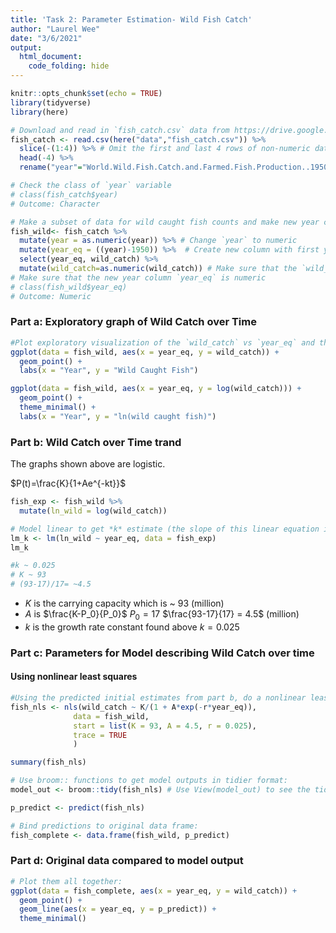 ```yaml
---
title: 'Task 2: Parameter Estimation- Wild Fish Catch'
author: "Laurel Wee"
date: "3/6/2021"
output: 
  html_document:
    code_folding: hide
---
```


```r
knitr::opts_chunk$set(echo = TRUE)
library(tidyverse)
library(here)
```

```r
# Download and read in `fish_catch.csv` data from https://drive.google.com/file/d/1sKjDqxbpWD7vd7Kt4tBNpl6pHEf_LnIe/view?usp=sharing
fish_catch <- read.csv(here("data","fish_catch.csv")) %>% 
  slice(-(1:4)) %>% # Omit the first and last 4 rows of non-numeric data
  head(-4) %>% 
  rename("year"="World.Wild.Fish.Catch.and.Farmed.Fish.Production..1950.2012","wild_catch"="X","farmed_fish"="X.1","total_fish"="X.2") # Rename columns

# Check the class of `year` variable
# class(fish_catch$year)
# Outcome: Character

# Make a subset of data for wild caught fish counts and make new year column, data frame will be used to make an equation so values must be numeric
fish_wild<- fish_catch %>% 
  mutate(year = as.numeric(year)) %>% # Change `year` to numeric
  mutate(year_eq = ((year)-1950)) %>%  # Create new column with first year 1950 =0 
  select(year_eq, wild_catch) %>% 
  mutate(wild_catch=as.numeric(wild_catch)) # Make sure that the `wild_catch` values are numeric
# Make sure that the new year column `year_eq` is numeric
# class(fish_wild$year_eq) 
# Outcome: Numeric
```

### Part a: Exploratory graph of Wild Catch over Time
```r

#Plot exploratory visualization of the `wild_catch` vs `year_eq` and the `log(wild_catch)` vs `year-eq`
ggplot(data = fish_wild, aes(x = year_eq, y = wild_catch)) +
  geom_point() +
  labs(x = "Year", y = "Wild Caught Fish")

ggplot(data = fish_wild, aes(x = year_eq, y = log(wild_catch))) +
  geom_point() +
  theme_minimal() +
  labs(x = "Year", y = "ln(wild caught fish)")
```
### Part b: Wild Catch over Time trand

The graphs shown above are logistic.

$P(t)=\frac{K}{1+Ae^{-kt}}$


```r
fish_exp <- fish_wild %>% 
  mutate(ln_wild = log(wild_catch))

# Model linear to get *k* estimate (the slope of this linear equation is an estimate of the growth rate constant):
lm_k <- lm(ln_wild ~ year_eq, data = fish_exp)
lm_k

#k ~ 0.025
# K ~ 93
# (93-17)/17= ~4.5
```
- $K$ is the carrying capacity which is ~ 93 (million)
- $A$ is $\frac{K-P_0}{P_0}$  ${P_0} = 17$  $\frac{93-17}{17} = 4.5$ (million)
- $k$ is the growth rate constant found above $k= 0.025$



### Part c: Parameters for Model describing Wild Catch over time
#### Using nonlinear least squares
```r
#Using the predicted initial estimates from part b, do a nonlinear least squares
fish_nls <- nls(wild_catch ~ K/(1 + A*exp(-r*year_eq)),
              data = fish_wild,
              start = list(K = 93, A = 4.5, r = 0.025),
              trace = TRUE
              )

summary(fish_nls)

# Use broom:: functions to get model outputs in tidier format: 
model_out <- broom::tidy(fish_nls) # Use View(model_out) to see the tidy model output.

p_predict <- predict(fish_nls)

# Bind predictions to original data frame:
fish_complete <- data.frame(fish_wild, p_predict)
```
### Part d: Original data compared to model output

```r
# Plot them all together:
ggplot(data = fish_complete, aes(x = year_eq, y = wild_catch)) +
  geom_point() +
  geom_line(aes(x = year_eq, y = p_predict)) +
  theme_minimal()
```

